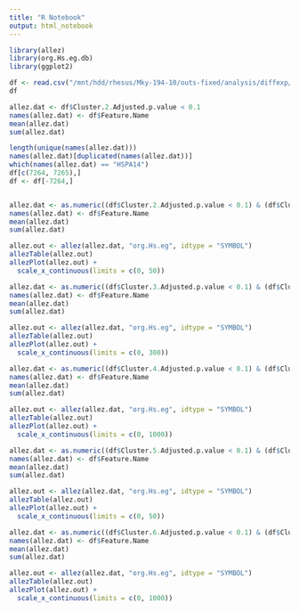 ```yaml
---
title: "R Notebook"
output: html_notebook
---
```

```r
library(allez)
library(org.Hs.eg.db)
library(ggplot2)

df <- read.csv("/mnt/hdd/rhesus/Mky-194-10/outs-fixed/analysis/diffexp/gene_expression_graphclust/differential_expression.csv")
df

allez.dat <- df$Cluster.2.Adjusted.p.value < 0.1
names(allez.dat) <- df$Feature.Name
mean(allez.dat)
sum(allez.dat)

length(unique(names(allez.dat)))
names(allez.dat)[duplicated(names(allez.dat))]
which(names(allez.dat) == "HSPA14")
df[c(7264, 7265),]
df <- df[-7264,]


allez.dat <- as.numeric((df$Cluster.2.Adjusted.p.value < 0.1) & (df$Cluster.2.Log2.fold.change > 0))
names(allez.dat) <- df$Feature.Name
mean(allez.dat)
sum(allez.dat)

allez.out <- allez(allez.dat, "org.Hs.eg", idtype = "SYMBOL")
allezTable(allez.out)
allezPlot(allez.out) + 
  scale_x_continuous(limits = c(0, 50))
```

```r

allez.dat <- as.numeric((df$Cluster.3.Adjusted.p.value < 0.1) & (df$Cluster.3.Log2.fold.change > 0))
names(allez.dat) <- df$Feature.Name
mean(allez.dat)
sum(allez.dat)

allez.out <- allez(allez.dat, "org.Hs.eg", idtype = "SYMBOL")
allezTable(allez.out)
allezPlot(allez.out) + 
  scale_x_continuous(limits = c(0, 300))
```



```r
allez.dat <- as.numeric((df$Cluster.4.Adjusted.p.value < 0.1) & (df$Cluster.4.Log2.fold.change > 0))
names(allez.dat) <- df$Feature.Name
mean(allez.dat)
sum(allez.dat)

allez.out <- allez(allez.dat, "org.Hs.eg", idtype = "SYMBOL")
allezTable(allez.out)
allezPlot(allez.out) + 
  scale_x_continuous(limits = c(0, 1000))
```


```r
allez.dat <- as.numeric((df$Cluster.5.Adjusted.p.value < 0.1) & (df$Cluster.5.Log2.fold.change > 0))
names(allez.dat) <- df$Feature.Name
mean(allez.dat)
sum(allez.dat)

allez.out <- allez(allez.dat, "org.Hs.eg", idtype = "SYMBOL")
allezTable(allez.out)
allezPlot(allez.out) + 
  scale_x_continuous(limits = c(0, 50))
```


```r

allez.dat <- as.numeric((df$Cluster.6.Adjusted.p.value < 0.1) & (df$Cluster.6.Log2.fold.change > 0))
names(allez.dat) <- df$Feature.Name
mean(allez.dat)
sum(allez.dat)

allez.out <- allez(allez.dat, "org.Hs.eg", idtype = "SYMBOL")
allezTable(allez.out)
allezPlot(allez.out) + 
  scale_x_continuous(limits = c(0, 1000))
```








